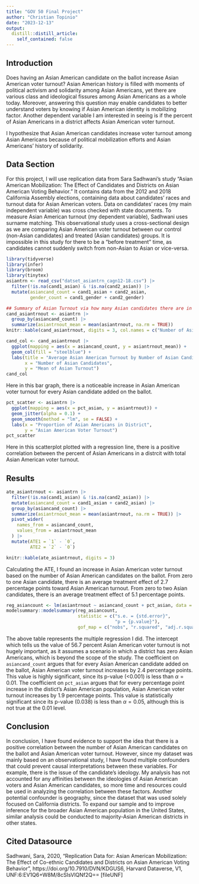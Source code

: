 ```yaml
---
title: "GOV 50 Final Project"
author: "Christian Topinio"
date: "2023-12-13"
output:
  distill::distill_article:
    self_contained: false
---
```

## Introduction

Does having an Asian American candidate on the ballot increase Asian American voter turnout? Asian American history is filled with moments of political activism and solidarity among Asian Americans, yet there are various class and ideological fissures among Asian Americans as a whole today. Moreover, answering this question may enable candidates to better understand voters by knowing if Asian American identity is mobilizing factor. Another dependent variable I am interested in seeing is if the percent of Asian Americans in a district affects Asian American voter turnout.

I hypothesize that Asian American candidates increase voter turnout among Asian Americans because of political mobilization efforts and Asian Americans' history of solidarity.

## Data Section
For this project, I will use replication data from Sara Sadhwani's study "Asian American Mobilization: The Effect of Candidates and Districts on Asian American Voting Behavior." It contains data from the 2012 and 2018 California Assembly elections, containing data about candidates' races and turnout data for Asian American voters. Data on candidates' races (my main independent variable) was cross checked with state documents. To measure Asian American turnout (my dependent variable), Sadhwani uses surname matching.
This observational study uses a cross-sectional design as we are comparing Asian American voter turnout between our control (non-Asian candidates) and treated (Asian candidates) groups. It is impossible in this study for there to be a "before treatment" time, as candidates cannot suddenly switch from non-Asian to Asian or vice-versa.

```r
library(tidyverse)
library(infer)
library(broom)
library(tinytex)
asiantrn <- read_csv("datset_asiantrn_cagn12-18.csv") |>
  filter(!is.na(cand1_asian) & !is.na(cand2_asian)) |>
  mutate(asiancand_count = cand1_asian + cand2_asian,
         gender_count = cand1_gender + cand2_gender) 
```

```r
## Summary of Asian Turnout via how many Asian candidates there are in a ballot
cand_asiantrnout <- asiantrn |>
  group_by(asiancand_count) |>
  summarize(asiantrnout_mean = mean(asiantrnout, na.rm = TRUE))
knitr::kable(cand_asiantrnout, digits = 3, col.names = c("Number of Asian Candidates on Ballot", "Average Asian Turnout"))
```

```r
cand_col <- cand_asiantrnout |>
  ggplot(mapping = aes(x = asiancand_count, y = asiantrnout_mean)) +
  geom_col(fill = "steelblue") +
  labs(title = "Average Asian American Turnout by Number of Asian Candidates on Ballot",
       x = "Number of Asian Candidates",
       y = "Mean of Asian Turnout")
cand_col
```

Here in this bar graph, there is a noticeable increase in Asian American voter turnout for every Asian candidate added on the ballot.

```r
pct_scatter <- asiantrn |>
  ggplot(mapping = aes(x = pct_asian, y = asiantrnout)) +
  geom_jitter(alpha = 0.1) +
  geom_smooth(method = "lm", se = FALSE) +
  labs(x = "Proportion of Asian Americans in District",
       y = "Asian American Voter Turnout") 
pct_scatter
```

Here in this scatterplot plotted with a regression line, there is a positive correlation between the percent of Asian Americans in a distrcit with total Asian American voter turnout.


## Results
```r
ate_asiantrnout <- asiantrn |>
  filter(!is.na(cand1_asian) & !is.na(cand2_asian)) |>
  mutate(asiancand_count = cand1_asian + cand2_asian) |>
  group_by(asiancand_count) |>
  summarize(asiantrnout_mean = mean(asiantrnout, na.rm = TRUE)) |>
  pivot_wider(
    names_from = asiancand_count,
    values_from = asiantrnout_mean
  ) |>
  mutate(ATE1 = `1` - `0`,
         ATE2 = `2` - `0`)

knitr::kable(ate_asiantrnout, digits = 3)
```

Calculating the ATE, I found an increase in Asian American voter turnout based on the number of Asian American candidates on the ballot. From zero to one Asian candidate, there is an average treatment effect of 2.7 percentage points toward Asian American turnout. From zero to two Asian candidates, there is an average treatment effect of 5.1 percentage points. 

```r
reg_asiancount <- lm(asiantrnout ~ asiancand_count + pct_asian, data = asiantrn)
modelsummary::modelsummary(reg_asiancount,
                           statistic = c("s.e. = {std.error}",
                                         "p = {p.value}"),
                           gof_map = c("nobs", "r.squared", "adj.r.squared"))
```
The above table represents the multiple regression I did. The intercept which tells us the value of 56.7 percent Asian American voter turnout is not hugely important, as it assumes a scenario in which a district has zero Asian Americans, which is beyond the scope of the study. 
The coefficient on `asiancand_count` argues that for every Asian American candidate added on the ballot, Asian American voter turnout increases by 2.4 percentage points. This value is highly significant, since its p-value (<0.001) is less than $\alpha = 0.01$.
The coefficient on `pct_asian` argues that for every percentage point increase in the distict's Asian American population, Asian American voter turnout increases by 1.9 percentage points. This value is statistically significant since its p-value (0.038) is less than $\alpha = 0.05$, although this is not true at the 0.01 level. 

## Conclusion

In conclusion, I have found evidence to support the idea that there is a positive correlation between the number of Asian American candidates on the ballot and Asian American voter turnout. However, since my dataset was mainly based on an observational study, I have found multiple confounders that could prevent causal interpretations between these variables. For example, there is the issue of the candidate’s ideology. My analysis has not accounted for any affinities between the ideologies of Asian American voters and Asian American candidates, so more time and resources could be used in analyzing the correlation between these factors. Another potential confounder is geography, since the dataset that was used solely focused on California districts. To expand our sample and to improve inference for the broader Asian American population in the United States, similar analysis could be conducted to majority-Asian American districts in other states.




## Cited Datasource
Sadhwani, Sara, 2020, "Replication Data for: Asian American Mobilization: The Effect of Co-ethnic Candidates and Districts on Asian American Voting Behavior", https://doi.org/10.7910/DVN/KDGUS6, Harvard Dataverse, V1, UNF:6:EV1Q6+W8M/8cSIsVlQNf2Q== [fileUNF]
